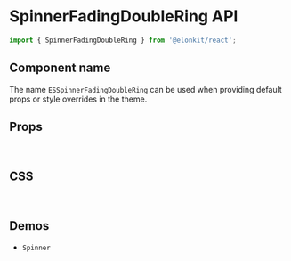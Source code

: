
<Meta title="Components API/SpinnerFadingDoubleRing" />

# SpinnerFadingDoubleRing API

```js
import { SpinnerFadingDoubleRing } from '@elonkit/react';
```

## Component name

The name `ESSpinnerFadingDoubleRing` can be used when providing default props or style overrides in the theme.

## Props

<InterfaceTable variant="props" name="SpinnerFadingDoubleRingProps" />

<br />

## CSS

<InterfaceTable variant="css" name="SpinnerFadingDoubleRingClasses" />

<br />

## Demos

<ul>
  <li>
    <LinkTo kind="components-spinner" story="demo">
      <code>Spinner</code>
    </LinkTo>
  </li>
</ul>
